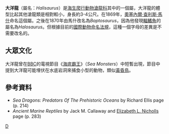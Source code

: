 {{Automatic taxobox
| taxon = Halisaurus
| authority = 
| status = fossil
| fossil_range = {{Fossilrange|86.3|66}}
|image = Halisaurus BW.jpg
| subdivision_ranks = [[種|種]]
| subdivision =
* ''H. platyspondylus''
* ''H. arambourgi''
* ?''H. onchognathus''
}}

'''大洋龍'''（屬名：''Halisaurus''）是[[海生爬行動物|海生爬行動物]][[滄龍科|滄龍科]]其中的一個屬，大洋龍的體型比起其他滄龍類是相對較小，身長約3-4公尺。在1869年，[[奧塞內爾·查利斯·馬什|奧塞內爾·查利斯·馬什]]命名這個屬。之後在1870年由馬什改名為''Baptosaurus''，因為他發現[[輻鰭魚|輻鰭魚]]的屬名為''Halosaurus''。但根據目前的[[國際動物命名法規|國際動物命名法規]]，這種一個字母的差異是不需要改名的。

==大眾文化==
大洋龍曾在[[BBC|BBC]]的電視節目《[[海底霸王|海底霸王]]》（''Sea Monsters''）中短暫出現，節目中提到大洋龍可能埋伏在水底岩洞來捕食小型的動物，類似[[黃昏鳥|黃昏鳥]]。

==參考資料==
* ''Sea Dragons: Predators Of The Prehistoric Oceans'' by Richard Ellis page (p. 214)
* ''Ancient Marine Reptiles'' by Jack M. Callaway and [[Elizabeth_Nicholls|Elizabeth L. Nicholls]] page (p. 283)
{{滄龍科}}
{{Taxonbar|from=Q134622}}

[[Category:滄龍科|D]]

{{Paleo-reptile-stub}}